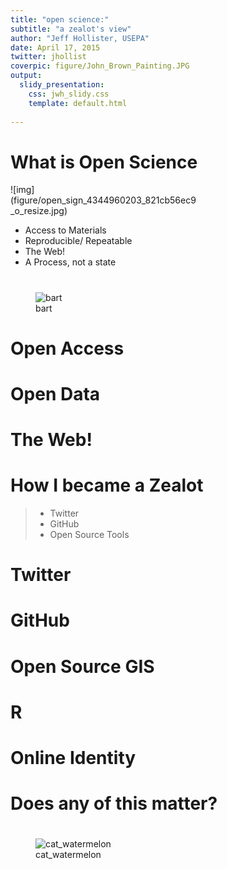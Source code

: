 ```yaml
---
title: "open science:"
subtitle: "a zealot's view"
author: "Jeff Hollister, USEPA"
date: April 17, 2015
twitter: jhollist 
coverpic: figure/John_Brown_Painting.JPG
output: 
  slidy_presentation:
    css: jwh_slidy.css
    template: default.html
    
---
```


# What is Open Science 

<div class="right", style="width: 60%; right: 400px; top: 200px;"> 
![img](figure/open_sign_4344960203_821cb56ec9_o_resize.jpg)
</div>

<div class="left" style="width: 40%">
 - Access to Materials     
 - Reproducible/ Repeatable    
 - The Web!                   
 - A Process, not a state                       
</div>


# {.segue-img}

![bart](figure/Bartopen-1.jpg)

# Open Access

# Open Data

# The Web!

# How I became a Zealot

> - Twitter
> - GitHub
> - Open Source Tools

# Twitter

# GitHub

# Open Source GIS

# R

# Online Identity

# Does any of this matter?

# {.segue-img}

![cat_watermelon](figure/cat-pushing-watermelon-out-of-lake.jpg)
